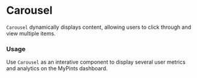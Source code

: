 
<Meta title="Carousel" of={CarouselStories} />

# Carousel
`Carousel` dynamically displays content, allowing users to click through and view multiple items.

### Usage
Use `Carousel` as an interative component to display several user metrics and analytics on the MyPints dashboard. 